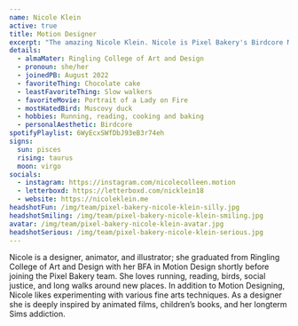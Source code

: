 ```yaml
---
name: Nicole Klein
active: true
title: Motion Designer
excerpt: "The amazing Nicole Klein. Nicole is Pixel Bakery's Birdcore Motion Designer. She loves chocolate cake, but absolutely hates slow walkers."
details:
  - almaMater: Ringling College of Art and Design
  - pronoun: she/her
  - joinedPB: August 2022
  - favoriteThing: Chocolate cake
  - leastFavoriteThing: Slow walkers
  - favoriteMovie: Portrait of a Lady on Fire
  - mostHatedBird: Muscovy duck
  - hobbies: Running, reading, cooking and baking
  - personalAesthetic: Birdcore
spotifyPlaylist: 6WyEcxSWfDbJ93eB3r74eh
signs:
  sun: pisces
  rising: taurus
  moon: virgo
socials:
  - instagram: https://instagram.com/nicolecolleen.motion
  - letterboxd: https://letterboxd.com/nicklein18
  - website: https://nicoleklein.me
headshotFun: /img/team/pixel-bakery-nicole-klein-silly.jpg
headshotSmiling: /img/team/pixel-bakery-nicole-klein-smiling.jpg
avatar: /img/team/pixel-bakery-nicole-klein-avatar.jpg
headshotSerious: /img/team/pixel-bakery-nicole-klein-serious.jpg
---
```


Nicole is a designer, animator, and illustrator; she graduated from Ringling College of Art and Design with her BFA in Motion Design shortly before joining the Pixel Bakery team. She loves running, reading, birds, social justice, and long walks around new places. In addition to Motion Designing, Nicole likes experimenting with various fine arts techniques. As  a designer she is deeply inspired by animated films, children’s books, and her longterm Sims addiction.
